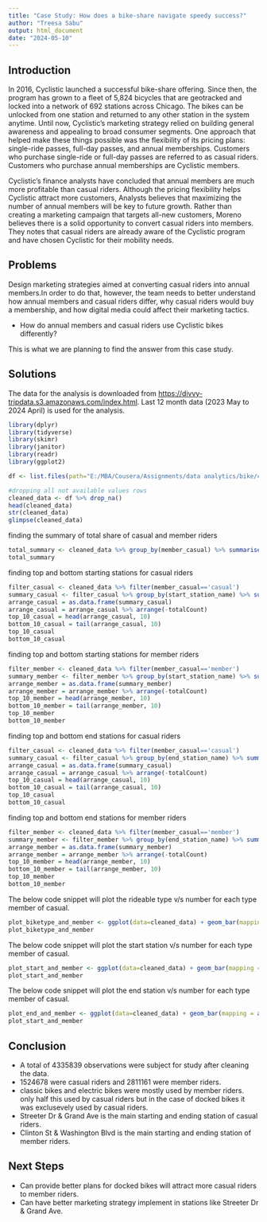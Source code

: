 ```yaml
---
title: "Case Study: How does a bike-share navigate speedy success?"
author: "Treesa Sabu"
output: html_document
date: "2024-05-10"
---
```


## Introduction

In 2016, Cyclistic launched a successful bike-share offering. Since then, the program has grown to a fleet of 5,824 bicycles that are geotracked and locked into a network of 692 stations across Chicago. The bikes can be unlocked from one station and returned to any other station in the system anytime.
Until now, Cyclistic’s marketing strategy relied on building general awareness and appealing to broad consumer segments. One approach that helped make these things possible was the flexibility of its pricing plans: single-ride passes, full-day passes, and annual memberships. Customers who purchase single-ride or full-day passes are referred to as casual riders. Customers who purchase annual memberships are Cyclistic members.

Cyclistic’s finance analysts have concluded that annual members are much more profitable than casual riders. Although the pricing flexibility helps Cyclistic attract more customers, Analysts believes that maximizing the number of annual members will be key to future growth. Rather than creating a marketing campaign that targets all-new customers, Moreno believes there is a solid opportunity to convert casual riders into members. They notes that casual riders are already aware of the Cyclistic program and have chosen Cyclistic for their mobility needs.

## Problems

Design marketing strategies aimed at converting casual riders into annual members.In order to do that, however, the team needs to better understand how annual members and casual riders differ, why casual riders would buy a membership, and how digital media could affect their marketing tactics.

* How do annual members and casual riders use Cyclistic bikes differently?

This is what we are planning to find the answer from this case study.

## Solutions

The data for the analysis is downloaded from <https://divvy-tripdata.s3.amazonaws.com/index.html>. Last 12 month data (2023 May to 2024 April) is used for the analysis.

```r
library(dplyr)
library(tidyverse)
library(skimr)
library(janitor)
library(readr)
library(ggplot2)
```
```r
df <- list.files(path="E:/MBA/Cousera/Assignments/data analytics/bike/csv", full.names = TRUE) %>% lapply(read_csv) %>% bind_rows 
```
```r
#dropping all not available values rows
cleaned_data <- df %>% drop_na()
head(cleaned_data)
str(cleaned_data)
glimpse(cleaned_data)
```
finding the summary of total share of casual and member riders
```r
total_summary <- cleaned_data %>% group_by(member_casual) %>% summarise(totalCount =n(), .groups = 'drop')
total_summary
```

finding top and bottom starting stations for casual riders
```r
filter_casual <- cleaned_data %>% filter(member_casual=='casual')
summary_casual <- filter_casual %>% group_by(start_station_name) %>% summarise(totalCount =n(), .groups = 'drop')
arrange_casual = as.data.frame(summary_casual)
arrange_casual = arrange_casual %>% arrange(-totalCount)
top_10_casual = head(arrange_casual, 10)
bottom_10_casual = tail(arrange_casual, 10)
top_10_casual
bottom_10_casual
```

finding top and bottom starting stations for member riders
```r
filter_member <- cleaned_data %>% filter(member_casual=='member')
summary_member <- filter_member %>% group_by(start_station_name) %>% summarise(totalCount =n(), .groups = 'drop')
arrange_member = as.data.frame(summary_member)
arrange_member = arrange_member %>% arrange(-totalCount)
top_10_member = head(arrange_member, 10)
bottom_10_member = tail(arrange_member, 10)
top_10_member
bottom_10_member
```

finding top and bottom end stations for casual riders
```r
filter_casual <- cleaned_data %>% filter(member_casual=='casual')
summary_casual <- filter_casual %>% group_by(end_station_name) %>% summarise(totalCount =n(), .groups = 'drop')
arrange_casual = as.data.frame(summary_casual)
arrange_casual = arrange_casual %>% arrange(-totalCount)
top_10_casual = head(arrange_casual, 10)
bottom_10_casual = tail(arrange_casual, 10)
top_10_casual
bottom_10_casual
```

finding top and bottom end stations for member riders
```r
filter_member <- cleaned_data %>% filter(member_casual=='member')
summary_member <- filter_member %>% group_by(end_station_name) %>% summarise(totalCount =n(), .groups = 'drop')
arrange_member = as.data.frame(summary_member)
arrange_member = arrange_member %>% arrange(-totalCount)
top_10_member = head(arrange_member, 10)
bottom_10_member = tail(arrange_member, 10)
top_10_member
bottom_10_member
```

The below code snippet will plot the rideable type v/s number for each type member of casual.
```r
plot_biketype_and_member <- ggplot(data=cleaned_data) + geom_bar(mapping = aes(x=rideable_type, fill=member_casual))
plot_biketype_and_member
```

The below code snippet will plot the start station v/s number for each type member of casual.
```r
plot_start_and_member <- ggplot(data=cleaned_data) + geom_bar(mapping = aes(x=start_station_name, fill=member_casual))
plot_start_and_member
```

The below code snippet will plot the end station v/s number for each type member of casual.
```r
plot_end_and_member <- ggplot(data=cleaned_data) + geom_bar(mapping = aes(x=end_station_name, fill=member_casual))
plot_start_and_member
```

## Conclusion

* A total of 4335839 observations were subject for study after cleaning the data.
* 1524678 were casual riders and 2811161 were member riders.
* classic bikes and electric bikes were mostly used by member riders. only half this used by casual riders but in the case of docked bikes it was exclusevely used by casual riders.
* Streeter Dr & Grand Ave is the main starting and ending station of casual riders.
* Clinton St & Washington Blvd is the main starting and ending station of member riders.


## Next Steps

* Can provide better plans for docked bikes will attract more casual riders to member riders.
* Can have better marketing strategy implement in stations like Streeter Dr & Grand Ave.

